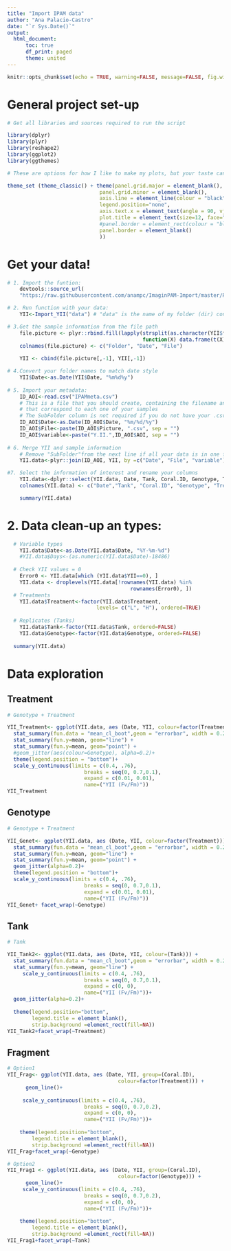 ```yaml
---
title: "Import IPAM data"
author: "Ana Palacio-Castro"
date: "`r Sys.Date()`"
output:
  html_document:
      toc: true
      df_print: paged
      theme: united
---
```



```r
knitr::opts_chunk$set(echo = TRUE, warning=FALSE, message=FALSE, fig.width=7, fig.height=7 )
```

# General project set-up 

```r

# Get all libraries and sources required to run the script

library(dplyr)
library(plyr)
library(reshape2)
library(ggplot2)
library(ggthemes)

# These are options for how I like to make my plots, but your taste can be different

theme_set (theme_classic() + theme(panel.grid.major = element_blank(),
                              panel.grid.minor = element_blank(), 
                              axis.line = element_line(colour = "black"),
                              legend.position="none",
                              axis.text.x = element_text(angle = 90, vjust = 0.5),
                              plot.title = element_text(size=12, face="bold"),
                              #panel.border = element_rect(colour = "black", fill=NA, size=1)
                              panel.border = element_blank()
                              ))
```

# Get your data!

```r

# 1. Import the funtion:
    devtools::source_url(
    "https://raw.githubusercontent.com/anampc/ImaginPAM-Import/master/R/1.IPAM_Import_Function.R")

# 2. Run function with your data: 
    YII<-Import_YII("data") # "data" is the name of my folder (dir) containing the .csv files

# 3.Get the sample information from the file path
    file.picture <- plyr::rbind.fill(lapply(strsplit(as.character(YII$filename), split="/"), 
                                            function(X) data.frame(t(X))))
    colnames(file.picture) <- c("Folder", "Date", "File")
    
    YII <- cbind(file.picture[,-1], YII[,-1])

# 4.Convert your folder names to match date style 
    YII$Date<-as.Date(YII$Date, "%m%d%y")
    
# 5. Import your metadata:
    ID_AOI<-read.csv("IPAMmeta.csv")
    # This is a file that you should create, containing the filename and area of interest
    # that correspond to each one of your samples
    # The SubFolder column is not required if you do not have your .csv files in subfolders
    ID_AOI$Date<-as.Date(ID_AOI$Date, "%m/%d/%y")
    ID_AOI$File<-paste(ID_AOI$Picture, ".csv", sep = "")
    ID_AOI$variable<-paste("Y.II.",ID_AOI$AOI, sep = "")
    
# 6. Merge YII and sample information
    # Remove "SubFolder"from the next line if all your data is in one folder
    YII.data<-plyr::join(ID_AOI, YII, by =c("Date", "File", "variable"), type="inner")

#7. Select the information of interest and rename your columns
    YII.data<-dplyr::select(YII.data, Date, Tank, Coral.ID, Genotype, Treatment, value)
    colnames(YII.data) <- c("Date","Tank", "Coral.ID", "Genotype", "Treatment", "YII")

    summary(YII.data)
```

# 2. Data clean-up an types: 
  
```r
  # Variable types 
    YII.data$Date<-as.Date(YII.data$Date, "%Y-%m-%d")
    #YII.data$Days<-(as.numeric(YII.data$Date)-18486)
  
  # Check YII values = 0  
    Error0 <- YII.data[which (YII.data$YII==0), ]
    YII.data <- droplevels(YII.data[!rownames(YII.data) %in%
                                        rownames(Error0), ])
  # Treatments
    YII.data$Treatment<-factor(YII.data$Treatment, 
                             levels= c("L", "H"), ordered=TRUE)
    
  # Replicates (Tanks)
    YII.data$Tank<-factor(YII.data$Tank, ordered=FALSE)
    YII.data$Genotype<-factor(YII.data$Genotype, ordered=FALSE)
  
  summary(YII.data)
```

# Data exploration

## Treatment

```r
# Genotype + Treatment

YII_Treatment<- ggplot(YII.data, aes (Date, YII, colour=factor(Treatment))) +
  stat_summary(fun.data = "mean_cl_boot",geom = "errorbar", width = 0.2 )+
  stat_summary(fun.y=mean, geom="line") + 
  stat_summary(fun.y=mean, geom="point") +
  #geom_jitter(aes(colour=Genotype), alpha=0.2)+
  theme(legend.position = "bottom")+
  scale_y_continuous(limits = c(0.4, .76),
                         breaks = seq(0, 0.7,0.1),  
                         expand = c(0.01, 0.01),
                         name=("YII (Fv/Fm)"))
YII_Treatment
```

## Genotype

```r
# Genotype + Treatment

YII_Genet<- ggplot(YII.data, aes (Date, YII, colour=factor(Treatment))) +
  stat_summary(fun.data = "mean_cl_boot",geom = "errorbar", width = 0.2 )+
  stat_summary(fun.y=mean, geom="line") + 
  stat_summary(fun.y=mean, geom="point") +
  geom_jitter(alpha=0.2)+
  theme(legend.position = "bottom")+
  scale_y_continuous(limits = c(0.4, .76),
                         breaks = seq(0, 0.7,0.1),  
                         expand = c(0.01, 0.01),
                         name=("YII (Fv/Fm)"))
YII_Genet+ facet_wrap(~Genotype)
```

## Tank

```r
# Tank 

YII_Tank2<- ggplot(YII.data, aes (Date, YII, colour=(Tank))) + 
  stat_summary(fun.data = "mean_cl_boot",geom = "errorbar", width = 0.2 )+
  stat_summary(fun.y=mean, geom="line") + 
     scale_y_continuous(limits = c(0.4, .76),
                         breaks = seq(0, 0.7,0.1),  
                         expand = c(0, 0),
                         name=("YII (Fv/Fm)"))+
  geom_jitter(alpha=0.2)+
  
  theme(legend.position="bottom",
        legend.title = element_blank(), 
        strip.background =element_rect(fill=NA)) 
YII_Tank2+facet_wrap(~Treatment)

```

## Fragment

```r
# Option1
YII_Frag<- ggplot(YII.data, aes (Date, YII, group=(Coral.ID),
                                    colour=factor(Treatment))) + 
      geom_line()+
      
     scale_y_continuous(limits = c(0.4, .76),
                         breaks = seq(0, 0.7,0.2),  
                         expand = c(0, 0),
                         name=("YII (Fv/Fm)"))+
    
    theme(legend.position="bottom",
        legend.title = element_blank(), 
        strip.background =element_rect(fill=NA)) 
YII_Frag+facet_wrap(~Genotype)

# Option2
YII_Frag1 <- ggplot(YII.data, aes (Date, YII, group=(Coral.ID),
                                    colour=factor(Genotype))) + 
      geom_line()+
     scale_y_continuous(limits = c(0.4, .76),
                         breaks = seq(0, 0.7,0.2),  
                         expand = c(0, 0),
                         name=("YII (Fv/Fm)"))+
    
    theme(legend.position="bottom",
        legend.title = element_blank(), 
        strip.background =element_rect(fill=NA)) 
YII_Frag1+facet_wrap(~Tank)
```

